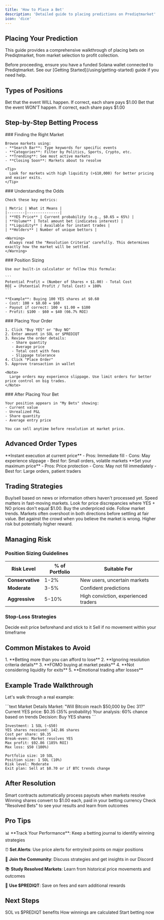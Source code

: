 ```yaml
---
title: 'How to Place a Bet'
description: 'Detailed guide to placing predictions on Prediqtmarket'
icon: 'dice'
---
```


## Placing Your Prediction

This guide provides a comprehensive walkthrough of placing bets on Prediqtmarket, from market selection to profit collection.

<Note>
  Before proceeding, ensure you have a funded Solana wallet connected to Prediqtmarket. See our [Getting Started](/using/getting-started) guide if you need help.
</Note>

## Types of Positions

<CardGroup cols={2}>
  <Card title="YES Position" icon="check" color="#299EFF">
    Bet that the event WILL happen. If correct, each share pays $1.00
  </Card>
  <Card title="NO Position" icon="x" color="#299EFF">
    Bet that the event WON'T happen. If correct, each share pays $1.00
  </Card>
</CardGroup>

## Step-by-Step Betting Process

<Steps>
  <Step title="Select a Market" icon="1">
    ### Finding the Right Market
    
    Browse markets using:
    - **Search Bar**: Type keywords for specific events
    - **Categories**: Filter by Politics, Sports, Crypto, etc.
    - **Trending**: See most active markets
    - **Closing Soon**: Markets about to resolve
    
    <Tip>
      Look for markets with high liquidity (>$10,000) for better pricing and easier exits.
    </Tip>
  </Step>
  
  <Step title="Analyze Market Data" icon="2">
    ### Understanding the Odds
    
    Check these key metrics:
    
    | Metric | What it Means |
    |--------|---------------|
    | **YES Price** | Current probability (e.g., $0.65 = 65%) |
    | **Volume** | Total amount bet (indicates interest) |
    | **Liquidity** | Available for instant trades |
    | **Holders** | Number of unique bettors |
    
    <Warning>
      Always read the "Resolution Criteria" carefully. This determines exactly how the market will be settled.
    </Warning>
  </Step>
  
  <Step title="Calculate Your Position" icon="3">
    ### Position Sizing
    
    Use our built-in calculator or follow this formula:
    
    ```
    Potential Profit = (Number of Shares × $1.00) - Total Cost
    ROI = (Potential Profit / Total Cost) × 100%
    ```
    
    **Example**: Buying 100 YES shares at $0.60
    - Cost: 100 × $0.60 = $60
    - Payout if correct: 100 × $1.00 = $100
    - Profit: $100 - $60 = $40 (66.7% ROI)
  </Step>
  
  <Step title="Execute the Trade" icon="4">
    ### Placing Your Order
    
    1. Click "Buy YES" or "Buy NO"
    2. Enter amount in SOL or $PREDIQT
    3. Review the order details:
       - Share quantity
       - Average price
       - Total cost with fees
       - Slippage tolerance
    4. Click "Place Order"
    5. Approve transaction in wallet
    
    <Note>
      Large orders may experience slippage. Use limit orders for better price control on big trades.
    </Note>
  </Step>
  
  <Step title="Monitor Your Position" icon="5">
    ### After Placing Your Bet
    
    Your position appears in "My Bets" showing:
    - Current value
    - Unrealized P&L
    - Share quantity
    - Average entry price
    
    You can sell anytime before resolution at market price.
  </Step>
</Steps>

## Advanced Order Types

<Tabs>
  <Tab title="Market Order">
    **Instant execution at current price**
    - Pros: Immediate fill
    - Cons: May experience slippage
    - Best for: Small orders, volatile markets
  </Tab>
  <Tab title="Limit Order">
    **Set your maximum price**
    - Pros: Price protection
    - Cons: May not fill immediately
    - Best for: Large orders, patient traders
  </Tab>
</Tabs>

## Trading Strategies

<AccordionGroup>
  <Accordion title="Information Trading" icon="newspaper">
    Buy/sell based on news or information others haven't processed yet. Speed matters in fast-moving markets.
  </Accordion>
  <Accordion title="Arbitrage" icon="scale-balanced">
    Look for price discrepancies where YES + NO prices don't equal $1.00. Buy the underpriced side.
  </Accordion>
  <Accordion title="Momentum Trading" icon="chart-line-up">
    Follow market trends. Markets often overshoot in both directions before settling at fair value.
  </Accordion>
  <Accordion title="Contrarian Betting" icon="lightbulb">
    Bet against the crowd when you believe the market is wrong. Higher risk but potentially higher reward.
  </Accordion>
</AccordionGroup>

## Managing Risk

### Position Sizing Guidelines

| Risk Level | % of Portfolio | Suitable For |
|------------|----------------|--------------|
| **Conservative** | 1-2% | New users, uncertain markets |
| **Moderate** | 3-5% | Confident predictions |
| **Aggressive** | 5-10% | High conviction, experienced traders |

### Stop-Loss Strategies

<CardGroup cols={2}>
  <Card title="Mental Stop-Loss" icon="brain">
    Decide exit price beforehand and stick to it
  </Card>
  <Card title="Time-Based Exit" icon="clock">
    Sell if no movement within your timeframe
  </Card>
</CardGroup>

## Common Mistakes to Avoid

<Warning>
  1. **Betting more than you can afford to lose**
  2. **Ignoring resolution criteria details**
  3. **FOMO buying at market peaks**
  4. **Not considering liquidity for exits**
  5. **Emotional trading after losses**
</Warning>

## Example Trade Walkthrough

Let's walk through a real example:

<CodeGroup>
```text Market Details
Market: "Will Bitcoin reach $50,000 by Dec 31?"
Current YES price: $0.35 (35% probability)
Your analysis: 60% chance based on trends
Decision: Buy YES shares
```

```text Order Calculation
Investment: 1 SOL (~$50)
YES shares received: 142.86 shares
Cost per share: $0.35
Break-even: Market resolves YES
Max profit: $92.86 (185% ROI)
Max loss: $50 (100%)
```

```text Risk Assessment
Portfolio size: 10 SOL
Position size: 1 SOL (10%)
Risk level: Moderate
Exit plan: Sell at $0.70 or if BTC trends change
```
</CodeGroup>

## After Resolution

<Steps>
  <Step title="Automatic Settlement">
    Smart contracts automatically process payouts when markets resolve
  </Step>
  <Step title="Instant Payout">
    Winning shares convert to $1.00 each, paid in your betting currency
  </Step>
  <Step title="View History">
    Check "Resolved Bets" to see your results and learn from outcomes
  </Step>
</Steps>

## Pro Tips

<Tip>
  📊 **Track Your Performance**: Keep a betting journal to identify winning strategies

  ⏰ **Set Alerts**: Use price alerts for entry/exit points on major positions

  🤝 **Join the Community**: Discuss strategies and get insights in our Discord

  📚 **Study Resolved Markets**: Learn from historical price movements and outcomes

  💎 **Use $PREDIQT**: Save on fees and earn additional rewards
</Tip>

## Next Steps

<CardGroup cols={3}>
  <Card
    title="Compare Currencies"
    icon="arrows-left-right"
    href="/using/sol-vs-prediqt"
  >
    SOL vs $PREDIQT benefits
  </Card>
  <Card
    title="Understand Payouts"
    icon="money-bill-wave"
    href="/using/payouts"
  >
    How winnings are calculated
  </Card>
  <Card
    title="View Markets"
    icon="chart-mixed"
    href="https://prediqt.market"
  >
    Start betting now
  </Card>
</CardGroup> 